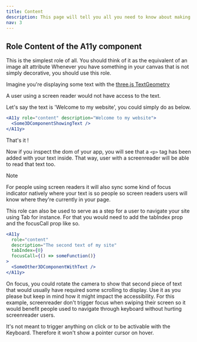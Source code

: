 ```yaml
---
title: Content
description: This page will tell you all you need to know about making your content accessible in your react-three-fiber app with @react-three-a11y
nav: 3
---
```


## Role Content of the A11y component

This is the simplest role of all.
You should think of it as the equivalent of an image alt attribute
Whenever you have something in your canvas that is not simply decorative, you should use this role.

Imagine you're displaying some text with the [three.js TextGeometry](https://threejs.org/docs/#api/en/geometries/TextGeometry)

A user using a screen reader would not have access to the text.

Let's say the text is 'Welcome to my website', you could simply do as below.

```jsx
<A11y role="content" description="Welcome to my website">
  <Some3DComponentShowingText />
</A11y>
```

That's it !

Now if you inspect the dom of your app, you will see that a `<p>` tag has been added with your text inside.
That way, user with a screenreader will be able to read that text too.

> [!NOTE]
> For people using screen readers it will also sync some kind of focus indicator natively where your text is so people so screen readers users will know where they're currently in your page.

This role can also be used to serve as a step for a user to navigate your site using Tab for instance.
For that you would need to add the tabIndex prop and the focusCall prop like so.

```jsx
<A11y
  role="content"
  description="The second text of my site"
  tabIndex={0}
  focusCall={() => someFunction()}
>
  <SomeOther3DComponentWithText />
</A11y>
```

On focus, you could rotate the camera to show that second piece of text that would usually have required some scrolling to display.
Use it as you please but keep in mind how it might impact the accessibility.
For this example, screenreader don't trigger focus when swiping their screen so it would benefit people used to navigate through keyboard without hurting screenreader users.

It's not meant to trigger anything on click or to be activable with the Keyboard. Therefore it won't show a pointer cursor on hover.
